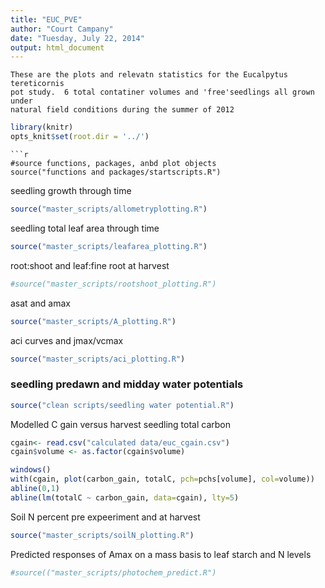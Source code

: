 ```yaml
---
title: "EUC_PVE"
author: "Court Campany"
date: "Tuesday, July 22, 2014"
output: html_document
---
```


```
These are the plots and relevatn statistics for the Eucalpytus tereticornis  
pot study.  6 total contatiner volumes and 'free'seedlings all grown under  
natural field conditions during the summer of 2012
```
```r
library(knitr)
opts_knit$set(root.dir = '../')
```
```
```r
#source functions, packages, anbd plot objects
source("functions and packages/startscripts.R")
```

seedling growth through time

```r
source("master_scripts/allometryplotting.R")
```

seedling total leaf area through time

```r
source("master_scripts/leafarea_plotting.R")
```

root:shoot and leaf:fine root at harvest

```r
#source("master_scripts/rootshoot_plotting.R")
```

asat and amax

```r
source("master_scripts/A_plotting.R")
```

aci curves and jmax/vcmax

```r
source("master_scripts/aci_plotting.R")
```

### seedling predawn and midday water potentials

```r
source("clean scripts/seedling water potential.R")
```

Modelled C gain versus harvest seedling total carbon

```r
cgain<- read.csv("calculated data/euc_cgain.csv")
cgain$volume <- as.factor(cgain$volume)

windows()
with(cgain, plot(carbon_gain, totalC, pch=pchs[volume], col=volume))
abline(0,1)
abline(lm(totalC ~ carbon_gain, data=cgain), lty=5)
```

Soil N percent pre expeeriment and at harvest

```r
source("master_scripts/soilN_plotting.R")
```

Predicted responses of Amax on a mass basis to leaf starch and N levels
```r
#source(("master_scripts/photochem_predict.R")
```


